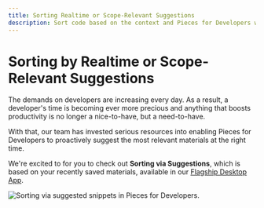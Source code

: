 ```yaml
---
title: Sorting Realtime or Scope-Relevant Suggestions
description: Sort code based on the context and Pieces for Developers will suggest snippets based on your location.
---
```


# Sorting by Realtime or Scope-Relevant Suggestions
The demands on developers are increasing every day. As a result, a developer's time is becoming ever more precious and anything that boosts productivity is no longer a nice-to-have, but a need-to-have.

With that, our team has invested serious resources into enabling Pieces for Developers to proactively suggest the most relevant materials at the right time.

We're excited to for you to check out **Sorting via Suggestions**, which is based on your recently saved materials, available in our <a href="{{ links.website.pfd_desktop_install }}">Flagship Desktop App</a>.

![Sorting via suggested snippets in Pieces for Developers.](https://storage.googleapis.com/pieces_static_resources/pfd_wiki/SORT.gif)
